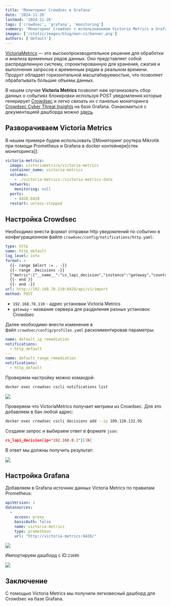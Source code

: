 ```yaml
---
title: 'Мониторинг Crowdsec в Grafana'
date: '2024-11-26'
lastmod: '2024-11-26'
tags: ['crowdsec', 'grafana', 'monitoring']
summary: 'Мониторинг Crowdsec c использованием Victoria Metrics и Grafana'
images: ['/static/images/blog/mon-cs/banner.png']
authors: ['default']
---
```


[VictoriaMetrics](https://docs.victoriametrics.com/) — это высокопроизводительное решение для обработки и анализа временных рядов данных. Оно представляет собой распределенную систему, спроектированную для хранения, сжатия и выполнения запросов к временным рядам в реальном времени. Продукт обладает горизонтальной масштабируемостью, что позволяет обрабатывать большие объемы данных.

В нашем случае **Victoria Metrics** позволит нам организовать сбор данных о событиях блокировки используя POST уведомления которые генерирует [Сrowdsec](/blog/povyshenie-bezopasnosti-docker-s-pomojyu-crowdsec-i-traefik) и легко связать их с панелью мониторинга [Crowdsec Cyber Threat Insights](https://grafana.com/grafana/dashboards/21689-crowdsec-cyber-threat-insights/) на базе Grafana. Ознакомиться с документацией дашборда можно [здесь](https://freefd.github.io/articles/8_cyber_threat_insights_with_crowdsec_victoriametrics_and_grafana/).

## Разворачиваем Victoria Metrics

В нашем примере будем использовать [[Мониторинг роутера Mikrotik при помощи Prometheus и Grafana в docker контейнере|стек мониторинга]]:

```yaml
victoria-metrics:
  image: victoriametrics/victoria-metrics
  container_name: victoria-metrics
  volumes:
    - ./victoria-metrics:/victoria-metrics-data
  networks:
    monitoring: null
  ports:
    - 8428:8428
  restart: unless-stopped
```

## Настройка Crowdsec

Необходимо внести формат отправки http уведомлений по событию в конфигурационном файле `crowdsec/config/notifications/http.yaml`:

```yaml
type: http
name: http_default
log_level: info
format: >
  {{- range $Alert := . -}}
  {{- range .Decisions -}}
  {"metric":{"__name__":"cs_lapi_decision","instance":"gateway","country":"{{$Alert.Source.Cn}}","asname":"{{$Alert.Source.AsName}}","asnumber":"{{$Alert.Source.AsNumber}}","latitude":"{{$Alert.Source.Latitude}}","longitude":"{{$Alert.Source.Longitude}}","iprange":"{{$Alert.Source.Range}}","scenario":"{{.Scenario}}","type":"{{.Type}}","duration":"{{.Duration}}","scope":"{{.Scope}}","ip":"{{.Value}}"},"values": [1],"timestamps":[{{now|unixEpoch}}000]}
  {{- end }}
  {{- end -}}
url: http://192.168.78.110:8428/api/v1/import
method: POST
```

- `192.168.78.110` - адрес установки Victoria Metrics
- `gateway` - название сервера для разделения разных установок Crowdsec

Далее необходимо внести изменение в файл `crowdsec/config/profiles.yaml`
раскомментировав параметры:

```yaml
name: default_ip_remediation
notifications:
  - http_default
---
name: default_range_remediation
notifications:
  - http_default
```

Проверяем настройку можно командой:

```bash
docker exec crowdsec cscli notifications list
```

![](/static/images/blog/mon-cs/file-20241017233435971.png)

Проверяем что VictoriaMetrics получает метрики из Crowdsec. Для это добавляем в бан любой адрес:

```bash
docker exec crowdsec cscli decisions add --ip 109.120.132.95
```

Cоздаем запрос и выбираем ответ в формате `json`:

```json
cs_lapi_decision{ip="192.168.0.1"}[1h]
```

В ответ мы должны получить результат:

![](/static/images/blog/mon-cs/file-20241018003523486.png)

## Настройка Grafana

Добавляем в Grafana источник данных Victoria Metrics по правилам Prometheus:

```yaml:victoria-metrics.yaml
apiVersion: 1
datasources:
  -
    access: proxy
    basicAuth: false
    name: victoria-metrics
    type: prometheus
    url: "http://victoria-metrics:8428/"
```

![](/static/images/blog/mon-cs/file-20241017234307417.png)

Импортируем дашборд с ID:`21689`

![](/static/images/blog/mon-cs/file-20241018000332597.png)

## Заключение

C помощью Victoria Metrics мы получили легковесный дашборд для Crowdsec на базе Grafana.
